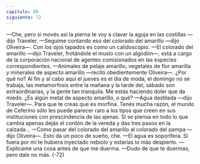 ```yaml
---
capitulo: 88
siguiente: 72
---
```


—Che, pero si movés así la pierna te voy a clavar la aguja en las costillas
—dijo Traveler.
—Seguime contando eso del colorado del amarillo —dijo Oliveira—. Con los
ojos tapados es como un calidoscopio.
—El colorado del amarillo —dijo Traveler, frotándole el muslo con un
algodón—, está a cargo de la corporación nacional de agentes comisionados en
las especies correspondientes.
—Animales de pelaje amarillo, vegetales de flor amarilla y minerales de
aspecto amarillo —recitó obedientemente Oliveira—. ¿Por qué no? Al fin y al
cabo aquí el jueves es el día de moda, el domingo no se trabaja, las metamorfosis
entre la mañana y la tarde del, sábado son extraordinarias, y la gente tan
tranquila. Me estás haciendo doler que da miedo. ¿Es algún metal de aspecto
amarillo, o qué?
—Agua destilada —dijo Traveler—. Para que te creas que es morfina. Tenés
mucha razón, el mundo de Ceferino sólo les puede parecer raro a los tipos que
creen en sus instituciones con prescindencia de las ajenas. Si se piensa en todo lo
que cambia apenas dejás el cordón de la vereda y das tres pasos en la calzada...
—Como pasar del colorado del amarillo al colorado del pampa —dijo
Oliveira—. Esto da un poco de sueño, che.
—El agua es soporífera. Si fuera por mí te hubiera inyectado nebiolo y estarías
lo más despierto.
—Explicame una cosa antes de que me duerma.
—Dudo de que te duermas, pero dale no más.
(-72)
